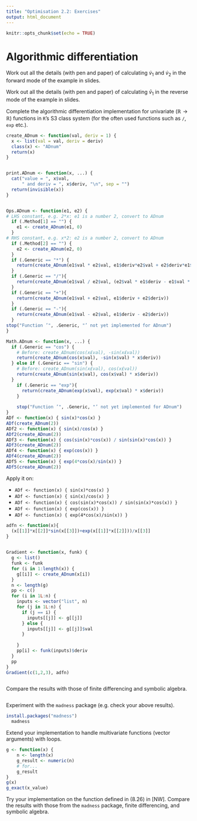 ```yaml
---
title: "Optimisation 2.2: Exercises"
output: html_document
---
```


```r
knitr::opts_chunk$set(echo = TRUE)
```


# Algorithmic differentiation

Work out all the details (with pen and paper) of calculating $\dot{v}_1$ and $\dot{v}_2$ in the forward mode of the example in slides.

Work out all the details (with pen and paper) of calculating $\bar{v}_1$ in the reverse mode of the example in slides.

Complete the algorithmic differentiation implementation for univariate ($\mathbb{R} \to \mathbb{R}$) functions in `R`'s S3 class system (for the often used functions such as `/`, `exp` etc.).

```r
create_ADnum <- function(val, deriv = 1) {
  x <- list(val = val, deriv = deriv)
  class(x) <- "ADnum"
  return(x)
}


print.ADnum <- function(x, ...) {
  cat("value = ", x$val,
      " and deriv = ", x$deriv, "\n", sep = "")
  return(invisible(x))
}


Ops.ADnum <- function(e1, e2) {
# LHS constant, e.g. 2*x: e1 is a number 2, convert to ADnum
  if (.Method[1] == "") {
    e1 <- create_ADnum(e1, 0)
  }
# RHS constant, e.g. x*2: e2 is a number 2, convert to ADnum
  if (.Method[2] == "") {
    e2 <- create_ADnum(e2, 0)
  }
  if (.Generic == "*") {
    return(create_ADnum(e1$val * e2$val, e1$deriv*e2$val + e2$deriv*e1$val))
  }
  if (.Generic == "/"){
    return(create_ADnum(e1$val / e2$val, (e2$val * e1$deriv - e1$val * e2$deriv) / ((e2$val)^2) ))
  }
  if (.Generic == "+"){
    return(create_ADnum(e1$val + e2$val, e1$deriv + e2$deriv))
  }
  if (.Generic == "-"){
    return(create_ADnum(e1$val - e2$val, e1$deriv - e2$deriv))
  }
stop("Function ’", .Generic, "’ not yet implemented for ADnum")
}

Math.ADnum <- function(x, ...) {
  if (.Generic == "cos") {
    # Before: create_ADnum(cos(x£val), -sin(x£val))
    return(create_ADnum(cos(x$val), -sin(x$val) * x$deriv))
  } else if (.Generic == "sin") {
    # Before: create_ADnum(sin(x£val), cos(x£val))
    return(create_ADnum(sin(x$val), cos(x$val) * x$deriv))
  }
    if (.Generic == "exp"){
      return(create_ADnum(exp(x$val), exp(x$val) * x$deriv))
    }
    
    stop("Function ’", .Generic, "’ not yet implemented for ADnum")
}
ADf <- function(x) { sin(x)*cos(x) }
ADf(create_ADnum(2))
ADf2 <- function(x) { sin(x)/cos(x) }
ADf2(create_ADnum(2))
ADf3 <- function(x) { cos(sin(x)*cos(x)) / sin(sin(x)*cos(x)) }
ADf3(create_ADnum(2))
ADf4 <- function(x) { exp(cos(x)) }
ADf4(create_ADnum(2))
ADf5 <- function(x) { exp(4*cos(x)/sin(x)) }
ADf5(create_ADnum(2))
```

Apply it on:

* `ADf <- function(x) { sin(x)*cos(x) }`
* `ADf <- function(x) { sin(x)/cos(x) }`
* `ADf <- function(x) { cos(sin(x)*cos(x)) / sin(sin(x)*cos(x)) }` 
* `ADf <- function(x) { exp(cos(x)) }`
* `ADf <- function(x) { exp(4*cos(x)/sin(x)) }`

```r
adfn <- function(x){
  (x[[1]]*x[[2]]*sin(x[[3]])+exp(x[[1]]*x[[2]]))/x[[3]]
}
  

Gradient <- function(x, funk) {
  g <- list()
  funk <- funk
  for (i in 1:length(x)) {
    g[[i]] <- create_ADnum(x[i])
  }
  n <- length(g)
  pp <- c()
  for (i in 1L:n) {
    inputs <- vector("list", n)
    for (j in 1L:n) {
      if (j == i) {
        inputs[[j]] <- g[[j]]
      } else {
        inputs[[j]] <- g[[j]]$val
      }
      
    }
    pp[i] <- funk(inputs)$deriv
  }
  pp
}
Gradient(c(1,2,3), adfn)



```

Compare the results with those of finite differencing and symbolic algebra.

```r

```

Experiment with the `madness` package (e.g. check your above results).

```r
install.packages("madness")
  madness
```

Extend your implementation to handle multivariate functions (vector arguments) with loops.

```r
g <- function(x) {
	n <- length(x)
	g_result <- numeric(n)
	# for...
	g_result
}
g(x)
g_exact(x_value)
```

Try your implementation on the function defined in (8.26) in [NW]. Compare the results with those from the `madness` package, finite differencing, and symbolic algebra.

